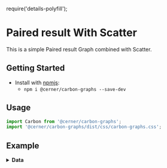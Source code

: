 require('details-polyfill');

# Paired result With Scatter
This is a simple Paired result Graph combined with Scatter.

## Getting Started

- Install with [npmjs](https://www.npmjs.com):
  - `npm i @cerner/carbon-graphs --save-dev`

## Usage
```js
import Carbon from '@cerner/carbon-graphs';
import '@cerner/carbon-graphs/dist/css/carbon-graphs.css';
```

## Example
<CombinationGraph />

<details>
<summary style={{fontSize: 24 }}>
<b>Data</b>
</summary>

### Graph Config object
<GraphConfig />

### Data object
#### Scatter Dataset
<DataObject1 />

#### Paired Result Dataset
<DataObject2 />
</details>
